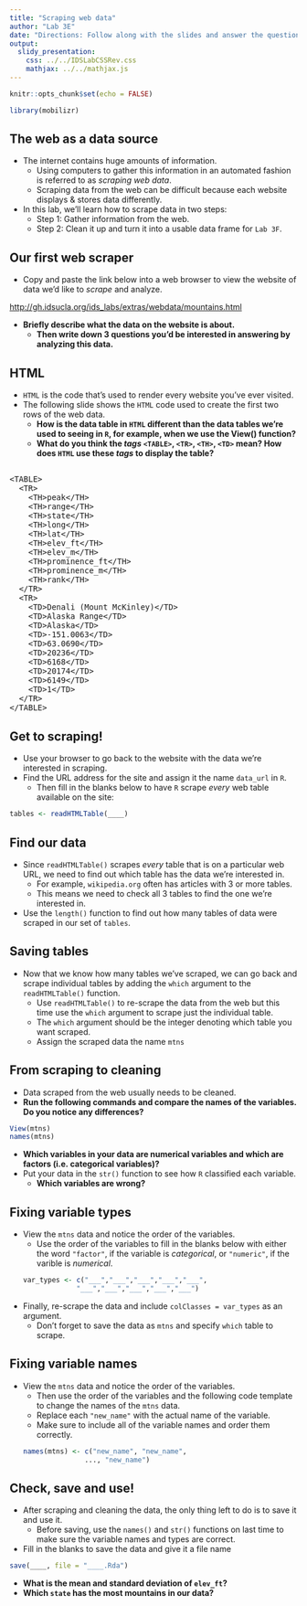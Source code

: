 ```yaml
---
title: "Scraping web data"
author: "Lab 3E"
date: "Directions: Follow along with the slides and answer the questions in **red** font in your journal."
output: 
  slidy_presentation: 
    css: ../../IDSLabCSSRev.css
    mathjax: ../../mathjax.js
---
```


```r
knitr::opts_chunk$set(echo = FALSE)
```

```r
library(mobilizr)
```

## The web as a data source

- The internet contains huge amounts of information.
  - Using computers to gather this information in an automated fashion is referred to as _scraping web data_.
  - Scraping data from the web can be difficult because each website displays & stores data differently.
- In this lab, we'll learn how to scrape data in two steps:
  - Step 1: Gather information from the web.
  - Step 2: Clean it up and turn it into a usable data frame for `Lab 3F`.
  

## Our first web scraper

- Copy and paste the link below into a web browser to view the website of data we'd like to _scrape_ and analyze.

[http://gh.idsucla.org/ids_labs/extras/webdata/mountains.html](http://gh.idsucla.org/ids_labs/extras/webdata/mountains.html)

- **Briefly describe what the data on the website is about.**
    - **Then write down 3 questions you'd be interested in answering by analyzing this data.**


## HTML

- `HTML` is the code that's used to render every website you've ever visited.
- The following slide shows the `HTML` code used to create the first two rows of the web data.
    - **How is the data table in `HTML` different than the data tables we're used to seeing in `R`, for example, when we use the View() function?**
    - **What do you think the _tags_ `<TABLE>`, `<TR>`, `<TH>`, `<TD>` mean? How does `HTML` use these _tags_ to display the table?**
    

## 

<font size = "3">
```
<TABLE>
  <TR>
    <TH>peak</TH>
    <TH>range</TH>
    <TH>state</TH>
    <TH>long</TH>
    <TH>lat</TH>
    <TH>elev_ft</TH>
    <TH>elev_m</TH>
    <TH>prominence_ft</TH>
    <TH>prominence_m</TH>
    <TH>rank</TH>
  </TR>
  <TR>
    <TD>Denali (Mount McKinley)</TD>
    <TD>Alaska Range</TD>
    <TD>Alaska</TD>
    <TD>-151.0063</TD>
    <TD>63.0690</TD>
    <TD>20236</TD>
    <TD>6168</TD>
    <TD>20174</TD>
    <TD>6149</TD>
    <TD>1</TD>
  </TR>
</TABLE>
```
</font>


## Get to scraping!

- Use your browser to go back to the website with the data we're interested in scraping.
- Find the URL address for the site and assign it the name `data_url` in `R`.
    - Then fill in the blanks below to have `R` scrape _every_ web table available on the site:

```r
tables <- readHTMLTable(____)
```


## Find our data

- Since `readHTMLTable()` scrapes _every_ table that is on a particular web URL, we need to find out which table has the data we're interested in.
    - For example, `wikipedia.org` often has articles with 3 or more tables.
    - This means we need to check all 3 tables to find the one we're interested in.
- Use the `length()` function to find out how many tables of data were scraped in our set of `tables`.


## Saving tables

- Now that we know how many tables we've scraped, we can go back and scrape individual tables by adding the `which` argument to the `readHTMLTable()` function.
    - Use `readHTMLTable()` to re-scrape the data from the web but this time use the `which` argument to scrape just the individual table.
    - The `which` argument should be the integer denoting which table you want scraped.
    - Assign the scraped data the name `mtns`


## From scraping to cleaning

- Data scraped from the web usually needs to be cleaned.
- **Run the following commands and compare the names of the variables. Do you notice any differences?**
```r
View(mtns)
names(mtns)
```
- **Which variables in your data are numerical variables and which are factors (i.e. categorical variables)?**
- Put your data in the `str()` function to see how `R` classified each variable.
    - **Which variables are wrong?**  


## Fixing variable types

- View the `mtns` data and notice the order of the variables. 
    - Use the order of the variables to fill in the blanks below with either the word `"factor"`, if the variable is _categorical_, or `"numeric"`, if the varible is _numerical_.
```r
var_types <- c("___","___","___","___","___",
               "___","___","___","___","___")
```

- Finally, re-scrape the data and include `colClasses = var_types` as an argument.
    - Don't forget to save the data as `mtns` and specify `which` table to scrape.


## Fixing variable names

- View the `mtns` data and notice the order of the variables.
    - Then use the order of the variables and the following code template to change the names of the `mtns` data.
    - Replace each `"new_name"` with the actual name of the variable. 
    - Make sure to include all of the variable names and order them correctly.
```r
names(mtns) <- c("new_name", "new_name",
                 ..., "new_name")
```


## Check, save and use!

- After scraping and cleaning the data, the only thing left to do is to save it and use it.
    - Before saving, use the `names()` and `str()` functions on last time to make sure the variable names and types are correct.
- Fill in the blanks to save the data and give it a file name
```r
save(____, file = "____.Rda")
```

- **What is the mean and standard deviation of `elev_ft`?**
- **Which `state` has the most mountains in our data?**
